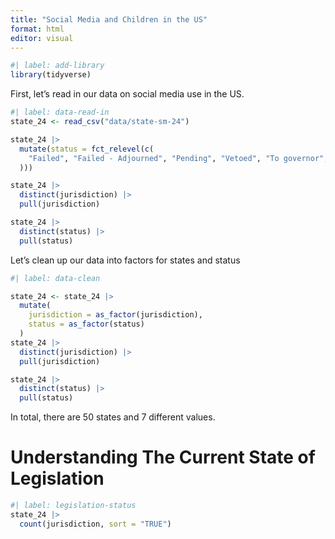 ```yaml
---
title: "Social Media and Children in the US"
format: html
editor: visual
---
```


```r
#| label: add-library
library(tidyverse)
```

First, let's read in our data on social media use in the US.

```r
#| label: data-read-in
state_24 <- read_csv("data/state-sm-24") 

state_24 |> 
  mutate(status = fct_relevel(c(
    "Failed", "Failed - Adjourned", "Pending", "Vetoed", "To governor", "Adopted", "Pending - Carryover", "Enacted"
  )))

state_24 |> 
  distinct(jurisdiction) |> 
  pull(jurisdiction)

state_24 |> 
  distinct(status) |> 
  pull(status)
```

Let's clean up our data into factors for states and status

```r
#| label: data-clean

state_24 <- state_24 |> 
  mutate(
    jurisdiction = as_factor(jurisdiction),
    status = as_factor(status)
  )
state_24 |> 
  distinct(jurisdiction) |> 
  pull(jurisdiction)

state_24 |> 
  distinct(status) |> 
  pull(status)
```

In total, there are 50 states and 7 different values.

# Understanding The Current State of Legislation

```r
#| label: legislation-status
state_24 |> 
  count(jurisdiction, sort = "TRUE")

```
